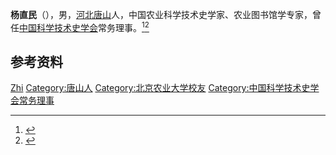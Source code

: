 '''杨直民'''（{{bd|1931年|}}），男，[[河北|河北]][[唐山|唐山]]人，中国农业科学技术史学家、农业图书馆学专家，曾任[[中国科学技术史学会|中国科学技术史学会]]常务理事。<ref>{{Cite book|title=中华当代文化名人大辞典|author=张品兴, 殷登祥, 陈有进等主编|publisher=中国广播电视出版社|year=1992|isbn=9787504315137|location=北京|pages=}}</ref><ref>{{Cite web|title=杨直民|url=http://agri-history.ihns.ac.cn/scholars/yangzhimin.htm|accessdate=2021-01-04|work=中国科学院自然科学史研究所|archive-date=2016-07-04|archive-url=https://web.archive.org/web/20160704164708/http://agri-history.ihns.ac.cn/scholars/yangzhimin.htm|dead-url=no}}</ref>

== 参考资料 ==
{{reflist}}

{{中国人物小作品}}
{{Navboxes
| title  = 杨直民在[[中国科学技术史学会|中国科学技术史学会]]的职务
| list1  =
{{中国科学技术史学会第一届理事会}}
}}

{{Authority control}}
{{DEFAULTSORT:Yang杨}}
[[Category:杨姓|Zhi]]
[[Category:唐山人|Category:唐山人]]
[[Category:北京农业大学校友|Category:北京农业大学校友]]
[[Category:中国科学技术史学会常务理事|Category:中国科学技术史学会常务理事]]